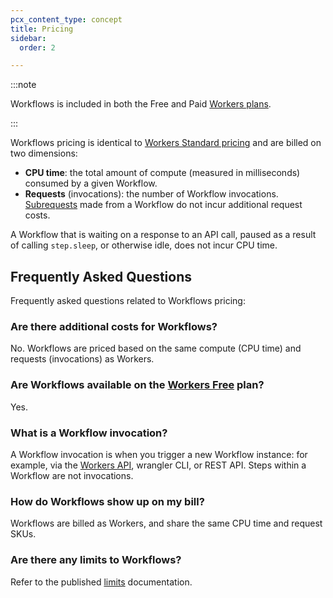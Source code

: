 ```yaml
---
pcx_content_type: concept
title: Pricing
sidebar:
  order: 2

---
```



:::note

Workflows is included in both the Free and Paid [Workers plans](/workers/platform/pricing/#workers).

:::

Workflows pricing is identical to [Workers Standard pricing](/workers/platform/pricing/#workers) and are billed on two dimensions:

* **CPU time**: the total amount of compute (measured in milliseconds) consumed by a given Workflow.
* **Requests** (invocations): the number of Workflow invocations. [Subrequests](/workers/platform/limits/#subrequests) made from a Workflow do not incur additional request costs.

A Workflow that is waiting on a response to an API call, paused as a result of calling `step.sleep`, or otherwise idle, does not incur CPU time.

## Frequently Asked Questions

Frequently asked questions related to Workflows pricing:

### Are there additional costs for Workflows?

No. Workflows are priced based on the same compute (CPU time) and requests (invocations) as Workers.

### Are Workflows available on the [Workers Free](/workers/platform/pricing/#workers) plan?

Yes.

### What is a Workflow invocation?

A Workflow invocation is when you trigger a new Workflow instance: for example, via the [Workers API](/workflows/build/workers-api/), wrangler CLI, or REST API. Steps within a Workflow are not invocations.

### How do Workflows show up on my bill?

Workflows are billed as Workers, and share the same CPU time and request SKUs.

### Are there any limits to Workflows?

Refer to the published [limits](/workflows/reference/limits/) documentation.
